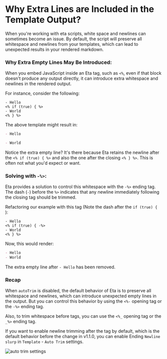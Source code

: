 # Why Extra Lines are Included in the Template Output?

When you're working with eta scripts, white space and newlines can sometimes become an issue. 
By default, the script will preserve all whitespace and newlines from your templates, which can lead to unexpected results in your rendered markdown.

### Why Extra Empty Lines May Be Introduced:

When you embed JavaScript inside an Eta tag, such as `<%`, even if that block doesn't produce any output directly, it can introduce extra whitespace and newlines in the rendered output.

For instance, consider the following:

```ejs
- Hello
<% if (true) { %>
- World
<% } %>
```

The above template might result in:

```md
- Hello

- World
```

Notice the extra empty line? It's there because Eta retains the newline after the `<% if (true) { %>` and also the one after the closing `<% } %>`. This is often not what you'd expect or want.

### Solving with `-%>`:

Eta provides a solution to control this whitespace with the `-%>` ending tag. The dash (`-`) before the `%>` indicates that any newline immediately following the closing tag should be trimmed. 

Refactoring our example with this tag (Note the dash after the `if (true) { `):

```ejs
- Hello
<% if (true) { -%>
- World
<% } %>
```

Now, this would render:

```md
- Hello
- World
```

The extra empty line after `- Hello` has been removed.

### Recap

When `autoTrim` is disabled, the default behavior of Eta is to preserve all whitespace and newlines, which can introduce unexpected empty lines in the output. 
But you can control this behavior by using the `<%-` opening tag or the `-%>` ending tag.

Also, to trim whitespace before tags, you can use the `<%_` opening tag or the `_%>` ending tag. 

If you want to enable newline trimming after the tag by default, which is the default behavior before the change in v1.1.0, you can enable Ending `Newline slurp` in `Template` - `Auto Trim` settings.

![auto trim settings](/img/auto-trim.png)
